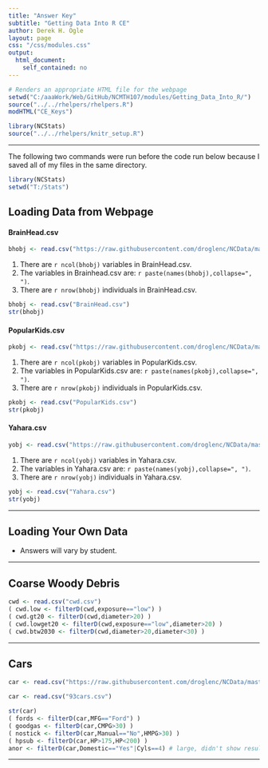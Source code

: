 ```yaml
---
title: "Answer Key"
subtitle: "Getting Data Into R CE"
author: Derek H. Ogle
layout: page
css: "/css/modules.css"
output:
  html_document:
    self_contained: no
---
```


```r
# Renders an appropriate HTML file for the webpage
setwd("C:/aaaWork/Web/GitHub/NCMTH107/modules/Getting_Data_Into_R/")
source("../../rhelpers/rhelpers.R")
modHTML("CE_Keys")
```

```r
library(NCStats)
source("../../rhelpers/knitr_setup.R")
```

----

The following two commands were run before the code run below because I saved all of my files in the same directory.
```r
library(NCStats)
setwd("T:/Stats")
```


## Loading Data from Webpage
#### **BrainHead.csv**
```r
bhobj <- read.csv("https://raw.githubusercontent.com/droglenc/NCData/master/BrainHead.csv")
```

1. There are `r ncol(bhobj)` variables in BrainHead.csv.
1. The variables in Brainhead.csv are: `r paste(names(bhobj),collapse=", ")`.
1. There are `r nrow(bhobj)` individuals in BrainHead.csv.

```r
bhobj <- read.csv("BrainHead.csv")
str(bhobj)
```

#### **PopularKids.csv**
```r
pkobj <- read.csv("https://raw.githubusercontent.com/droglenc/NCData/master/PopularKids.csv")
```

1. There are `r ncol(pkobj)` variables in PopularKids.csv.
1. The variables in PopularKids.csv are: `r paste(names(pkobj),collapse=", ")`.
1. There are `r nrow(pkobj)` individuals in PopularKids.csv.

```r
pkobj <- read.csv("PopularKids.csv")
str(pkobj)
```

#### **Yahara.csv**
```r
yobj <- read.csv("https://raw.githubusercontent.com/droglenc/NCData/master/Yahara.csv")
```

1. There are `r ncol(yobj)` variables in Yahara.csv.
1. The variables in Yahara.csv are: `r paste(names(yobj),collapse=", ")`.
1. There are `r nrow(yobj)` individuals in Yahara.csv.

```r
yobj <- read.csv("Yahara.csv")
str(yobj)
```

----

## Loading Your Own Data

* Answers will vary by student.

----

## Coarse Woody Debris

```r
cwd <- read.csv("cwd.csv")
( cwd.low <- filterD(cwd,exposure=="low") )
( cwd.gt20 <- filterD(cwd,diameter>20) )
( cwd.lowget20 <- filterD(cwd,exposure=="low",diameter>20) )
( cwd.btw2030 <- filterD(cwd,diameter>20,diameter<30) )
```

----

## Cars

```r
car <- read.csv("https://raw.githubusercontent.com/droglenc/NCData/master/93cars.csv")
```
```r
car <- read.csv("93cars.csv")
```

```r
str(car)
( fords <- filterD(car,MFG=="Ford") )
( goodgas <- filterD(car,CMPG>30) )
( nostick <- filterD(car,Manual=="No",HMPG>30) )
( hpsub <- filterD(car,HP>175,HP<200) )
anor <- filterD(car,Domestic=="Yes"|Cyls==4) # large, didn't show result
```


----
